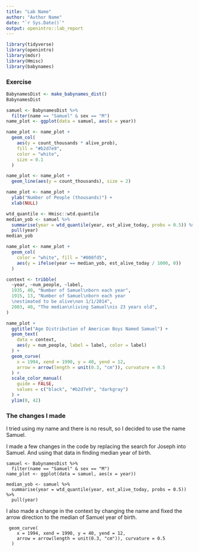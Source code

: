 ```yaml
---
title: "Lab Name"
author: "Author Name"
date: "`r Sys.Date()`"
output: openintro::lab_report
---
```


```r
library(tidyverse)
library(openintro)
library(mdsr)
library(Hmisc)
library(babynames)
```


### Exercise


```r
BabynamesDist <- make_babynames_dist()
BabynamesDist

samuel <- BabynamesDist %>%
  filter(name == "Samuel" & sex == "M")
name_plot <- ggplot(data = samuel, aes(x = year))

name_plot <- name_plot +
  geom_col(
    aes(y = count_thousands * alive_prob), 
    fill = "#b2d7e9", 
    color = "white",
    size = 0.1
  )

name_plot <- name_plot + 
  geom_line(aes(y = count_thousands), size = 2)

name_plot <- name_plot +
  ylab("Number of People (thousands)") + 
  xlab(NULL)

wtd_quantile <- Hmisc::wtd.quantile
median_yob <- samuel %>%
  summarise(year = wtd_quantile(year, est_alive_today, probs = 0.5)) %>% 
  pull(year)
median_yob

name_plot <- name_plot +
  geom_col(
    color = "white", fill = "#008fd5", 
    aes(y = ifelse(year == median_yob, est_alive_today / 1000, 0))
  )

context <- tribble(
  ~year, ~num_people, ~label,
  1935, 40, "Number of Samuel\nborn each year",
  1915, 13, "Number of Samuel\nborn each year
  \nestimated to be alive\non 1/1/2014", 
  2003, 40, "The median\nliving Samuel\nis 23 years old", 
)

name_plot +
  ggtitle("Age Distribution of American Boys Named Samuel") + 
  geom_text(
    data = context, 
    aes(y = num_people, label = label, color = label)
  ) + 
  geom_curve(
    x = 1994, xend = 1990, y = 40, yend = 12, 
    arrow = arrow(length = unit(0.3, "cm")), curvature = 0.5
  ) + 
  scale_color_manual(
    guide = FALSE, 
    values = c("black", "#b2d7e9", "darkgray")
  ) + 
  ylim(0, 42)

```

### The changes I made

I tried using my name and there is no result, so I decided to use the name Samuel.

I made a few changes in the code by replacing the search for Joseph into Samuel. And using that data in finding median year of birth.

```
samuel <- BabynamesDist %>%
  filter(name == "Samuel" & sex == "M")
name_plot <- ggplot(data = samuel, aes(x = year))

median_yob <- samuel %>%
  summarise(year = wtd_quantile(year, est_alive_today, probs = 0.5)) %>% 
  pull(year)

```
I also made a change in the context by changing the name and fixed the arrow direction to the median of Samuel year of birth.

```
 geom_curve(
    x = 1994, xend = 1990, y = 40, yend = 12, 
    arrow = arrow(length = unit(0.3, "cm")), curvature = 0.5
  )
```


